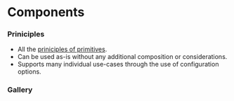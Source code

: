 
<Meta title="Components/Overview" />

# Components

### Priniciples

- All the [priniciples of primitives](/docs/primitives-overview--docs#priniciples).
- Can be used as-is without any additional composition or considerations.
- Supports many individual use-cases through the use of configuration options.

### Gallery

<Grid>
    <Example stories={ ButtonStories }/>
    <Example stories={ CardStories }/>
    <Example stories={ CheckboxStories }/>
    <Example stories={ DialogStories }/>
</Grid>